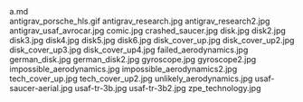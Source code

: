     
<div className="w-full md:max-w-[80rem] float-right italic">
	<MD_a_md />
	a.md
</div>
<PopImage className="sm:float-right m-auto sm:m-1 sm:ml-4" src={GIF_antigrav_porsche_hls_gif} width={384} alt="antigrav_porsche_hls.gif">
	antigrav_porsche_hls.gif
</PopImage>
<PopImage className="sm:float-left m-auto sm:m-1 sm:mr-4" src={JPG_antigrav_research_jpg} width={384} alt="antigrav_research.jpg">
	antigrav_research.jpg
</PopImage>
<PopImage className="sm:float-right m-auto sm:m-1 sm:ml-4" src={JPG_antigrav_research2_jpg} width={384} alt="antigrav_research2.jpg">
	antigrav_research2.jpg
</PopImage>
<PopImage className="sm:float-left m-auto sm:m-1 sm:mr-4" src={JPG_antigrav_usaf_avrocar_jpg} width={384} alt="antigrav_usaf_avrocar.jpg">
	antigrav_usaf_avrocar.jpg
</PopImage>
<PopImage className="sm:float-right m-auto sm:m-1 sm:ml-4" src={JPG_comic_jpg} width={384} alt="comic.jpg">
	comic.jpg
</PopImage>
<PopImage className="sm:float-left m-auto sm:m-1 sm:mr-4" src={JPG_crashed_saucer_jpg} width={384} alt="crashed_saucer.jpg">
	crashed_saucer.jpg
</PopImage>
<PopImage className="sm:float-right m-auto sm:m-1 sm:ml-4" src={JPG_disk_jpg} width={384} alt="disk.jpg">
	disk.jpg
</PopImage>
<PopImage className="sm:float-left m-auto sm:m-1 sm:mr-4" src={JPG_disk2_jpg} width={384} alt="disk2.jpg">
	disk2.jpg
</PopImage>
<PopImage className="sm:float-right m-auto sm:m-1 sm:ml-4" src={JPG_disk3_jpg} width={384} alt="disk3.jpg">
	disk3.jpg
</PopImage>
<PopImage className="sm:float-left m-auto sm:m-1 sm:mr-4" src={JPG_disk4_jpg} width={384} alt="disk4.jpg">
	disk4.jpg
</PopImage>
<PopImage className="sm:float-right m-auto sm:m-1 sm:ml-4" src={JPG_disk5_jpg} width={384} alt="disk5.jpg">
	disk5.jpg
</PopImage>
<PopImage className="sm:float-left m-auto sm:m-1 sm:mr-4" src={JPG_disk6_jpg} width={384} alt="disk6.jpg">
	disk6.jpg
</PopImage>
<PopImage className="sm:float-right m-auto sm:m-1 sm:ml-4" src={JPG_disk_cover_up_jpg} width={384} alt="disk_cover_up.jpg">
	disk_cover_up.jpg
</PopImage>
<PopImage className="sm:float-left m-auto sm:m-1 sm:mr-4" src={JPG_disk_cover_up2_jpg} width={384} alt="disk_cover_up2.jpg">
	disk_cover_up2.jpg
</PopImage>
<PopImage className="sm:float-right m-auto sm:m-1 sm:ml-4" src={JPG_disk_cover_up3_jpg} width={384} alt="disk_cover_up3.jpg">
	disk_cover_up3.jpg
</PopImage>
<PopImage className="sm:float-left m-auto sm:m-1 sm:mr-4" src={JPG_disk_cover_up4_jpg} width={384} alt="disk_cover_up4.jpg">
	disk_cover_up4.jpg
</PopImage>
<PopImage className="sm:float-right m-auto sm:m-1 sm:ml-4" src={JPG_failed_aerodynamics_jpg} width={384} alt="failed_aerodynamics.jpg">
	failed_aerodynamics.jpg
</PopImage>
<PopImage className="sm:float-left m-auto sm:m-1 sm:mr-4" src={JPG_german_disk_jpg} width={384} alt="german_disk.jpg">
	german_disk.jpg
</PopImage>
<PopImage className="sm:float-right m-auto sm:m-1 sm:ml-4" src={JPG_german_disk2_jpg} width={384} alt="german_disk2.jpg">
	german_disk2.jpg
</PopImage>
<PopImage className="sm:float-left m-auto sm:m-1 sm:mr-4" src={JPG_gyroscope_jpg} width={384} alt="gyroscope.jpg">
	gyroscope.jpg
</PopImage>
<PopImage className="sm:float-right m-auto sm:m-1 sm:ml-4" src={JPG_gyroscope2_jpg} width={384} alt="gyroscope2.jpg">
	gyroscope2.jpg
</PopImage>
<PopImage className="sm:float-left m-auto sm:m-1 sm:mr-4" src={JPG_impossible_aerodynamics_jpg} width={384} alt="impossible_aerodynamics.jpg">
	impossible_aerodynamics.jpg
</PopImage>
<PopImage className="sm:float-right m-auto sm:m-1 sm:ml-4" src={JPG_impossible_aerodynamics2_jpg} width={384} alt="impossible_aerodynamics2.jpg">
	impossible_aerodynamics2.jpg
</PopImage>
<PopImage className="sm:float-left m-auto sm:m-1 sm:mr-4" src={JPG_tech_cover_up_jpg} width={384} alt="tech_cover_up.jpg">
	tech_cover_up.jpg
</PopImage>
<PopImage className="sm:float-right m-auto sm:m-1 sm:ml-4" src={JPG_tech_cover_up2_jpg} width={384} alt="tech_cover_up2.jpg">
	tech_cover_up2.jpg
</PopImage>
<PopImage className="sm:float-left m-auto sm:m-1 sm:mr-4" src={JPG_unlikely_aerodynamics_jpg} width={384} alt="unlikely_aerodynamics.jpg">
	unlikely_aerodynamics.jpg
</PopImage>
<PopImage className="sm:float-right m-auto sm:m-1 sm:ml-4" src={JPG_usaf_saucer_aerial_jpg} width={384} alt="usaf-saucer-aerial.jpg">
	usaf-saucer-aerial.jpg
</PopImage>
<PopImage className="sm:float-left m-auto sm:m-1 sm:mr-4" src={JPG_usaf_tr_3b_jpg} width={384} alt="usaf-tr-3b.jpg">
	usaf-tr-3b.jpg
</PopImage>
<PopImage className="sm:float-right m-auto sm:m-1 sm:ml-4" src={JPG_usaf_tr_3b2_jpg} width={384} alt="usaf-tr-3b2.jpg">
	usaf-tr-3b2.jpg
</PopImage>
<PopImage className="sm:float-left m-auto sm:m-1 sm:mr-4" src={JPG_zpe_technology_jpg} width={384} alt="zpe_technology.jpg">
	zpe_technology.jpg
</PopImage>
